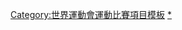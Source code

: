 {{Navbox
|name = 2009年世界運動會
|title = [[2009年世界運動會]]比賽項目
|listclass = hlist
|titlestyle = background:#ffcc33;
|belowstyle = background:#ffedb8;
|list1 =
*[[2009年世界運動會運動舞蹈比賽|運動舞蹈]]
*[[2009年世界運動會體操比賽|體操]]
*[[2009年世界運動會滑輪溜冰比賽|滑輪溜冰]]
*[[2009年世界運動會合球比賽|合球]]
*[[2009年世界運動會浮士德球比賽|浮士德球]]
*[[2009年世界運動會七人制橄欖球比賽|七人制橄欖球]]
*[[2009年世界運動會壁球比賽|壁球]]
*[[2009年世界運動會短柄牆球比賽|短柄牆球]]
*[[2009年世界運動會輕艇水球比賽|輕艇水球]]
*[[2009年世界運動會壘球比賽|壘球]]*
*[[2009年世界運動會沙灘手球比賽|沙灘手球]]*
*[[2009年世界運動會巧固球比賽|巧固球]]*
*[[2009年世界運動會空手道比賽|空手道]]
*[[2009年世界運動會柔術比賽|柔術]]
*[[2009年世界運動會相撲比賽|相撲]]
*[[2009年世界運動會武術比賽|武術]]*
*[[2009年世界運動會撞球比賽|撞球]]
*[[2009年世界運動會保齡球比賽|保齡球]]
*[[2009年世界運動會滾球比賽|滾球]]
*[[2009年世界運動會原野射箭比賽|原野射箭]]
*[[2009年世界運動會健美比賽|健美]]
*[[2009年世界運動會健力比賽|健力]]
*[[2009年世界運動會拔河比賽|拔河]]
*[[2009年世界運動會飛行運動比賽|飛行運動]]
*[[2009年世界運動會攀登比賽|攀登]]
*[[2009年世界運動會飛盤比賽|飛盤]]
*[[2009年世界運動會蹼泳比賽|蹼泳]]
*[[2009年世界運動會水上救生比賽|水上救生]]
*[[2009年世界運動會定向越野比賽|定向越野]]
*[[2009年世界運動會滑水比賽|滑水]]
*[[2009年世界運動會龍舟比賽|龍舟]]*
|below = <small>*表示為「邀請賽」</small>
}}<noinclude>
[[Category:世界運動會運動比賽項目模板]]
[[Category:2009年世界運動會|*]]
</noinclude>